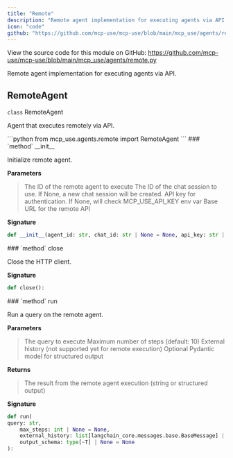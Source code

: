```yaml
---
title: "Remote"
description: "Remote agent implementation for executing agents via API API Documentation"
icon: "code"
github: "https://github.com/mcp-use/mcp-use/blob/main/mcp_use/agents/remote.py"
---
```



<Callout type="info" title="Source Code">
View the source code for this module on GitHub: <a href='https://github.com/mcp-use/mcp-use/blob/main/mcp_use/agents/remote.py' target='_blank' rel='noopener noreferrer'>https://github.com/mcp-use/mcp-use/blob/main/mcp_use/agents/remote.py</a>
</Callout>

Remote agent implementation for executing agents via API.

## RemoteAgent

<div>
<RandomGradientBackground className="rounded-lg p-4 w-full h-full rounded-full">
<div className="text-black">
<div className="text-black font-bold text-xl mb-2 mt-8"><code className="!text-black">class</code> RemoteAgent</div>

Agent that executes remotely via API.

</div>
</RandomGradientBackground>
```python
from mcp_use.agents.remote import RemoteAgent
```

<Card type="info">
### `method` __init__

Initialize remote agent.


**Parameters**
><ParamField body="agent_id" type="str" required="True" >   The ID of the remote agent to execute </ParamField>
><ParamField body="chat_id" type="str | None" default="None" >   The ID of the chat session to use. If None, a new chat session will be created. </ParamField>
><ParamField body="api_key" type="str | None" default="None" >   API key for authentication. If None, will check MCP_USE_API_KEY env var </ParamField>
><ParamField body="base_url" type="str" default='https://cloud.mcp-use.com' >   Base URL for the remote API </ParamField>

**Signature**
```python wrap
def __init__(agent_id: str, chat_id: str | None = None, api_key: str | None = None, base_url: str = "https://cloud.mcp-use.com"):
```

</Card>
<Card type="info">
### `method` close

Close the HTTP client.


**Signature**
```python wrap
def close():
```

</Card>

<Card type="info">
### `method` run

Run a query on the remote agent.



**Parameters**
><ParamField body="query" type="str" required="True" >   The query to execute </ParamField>
><ParamField body="max_steps" type="int | None" default="None" >   Maximum number of steps (default: 10) </ParamField>
><ParamField body="external_history" type="list[langchain_core.messages.base.BaseMessage] | None" default="None" >   External history (not supported yet for remote execution) </ParamField>
><ParamField body="output_schema" type="type[~T] | None" default="None" >   Optional Pydantic model for structured output </ParamField>

**Returns**
><ResponseField name="returns" type="str | mcp_use.agents.remote.T" >The result from the remote agent execution (string or structured output)</ResponseField>

**Signature**
```python wrap
def run(
query: str,
    max_steps: int | None = None,
    external_history: list[langchain_core.messages.base.BaseMessage] | None = None,
    output_schema: type[~T] | None = None
):
```

</Card>

</div>
